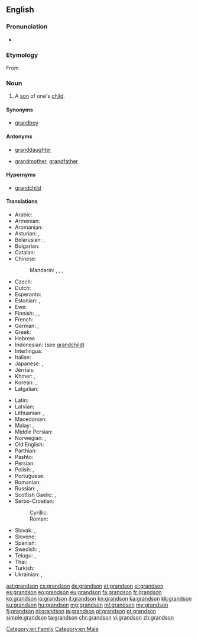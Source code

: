 {{wikipedia|dab=grandson}}
==English==

===Pronunciation===
* {{audio|en-us-grandson.ogg|Audio (US)}}

===Etymology===
From {{prefix|grand|son}}

===Noun===
{{en-noun}}

# A [[son]] of one's [[child]].

====Synonyms====
* [[grandboy]]

====Antonyms====
* {{qualifier|with regard to gender}} [[granddaughter]]
* {{qualifier|with regard to ancestry}} [[grandmother]], [[grandfather]]

====Hypernyms====
* [[grandchild]]

====Translations====
{{trans-top|son of one's child}}
* Arabic: {{t-|ar|حفيد|m|tr=ḥafīd}}
* Armenian: {{t-|hy|թոռ|tr=t'oṙ}}
* Aromanian: {{t-|rup|nipot|m}}
* Asturian: {{t+|ast|ñetu|m}}, {{t+|ast|nietu|m}}
* Belarusian: {{t-|be|унук|m|tr=unúk|sc=Cyrl}}, {{t-|be|ўнук|m|tr=ŭnuk|sc=Cyrl}}
* Bulgarian: {{t+|bg|внук|m|tr=vnuk|sc=Cyrl}}
* Catalan: {{t+|ca|nét|m}}
* Chinese:
*: Mandarin: {{t|cmn|孫子|sc=Hani}}, {{t|cmn|孙子|tr=sūnzi|sc=Hani}}, {{qualifier|daughter's son}} {{t|cmn|外孫|sc=Hani}}, {{t|cmn|外孙|tr=wàisūn|sc=Hani}}
* Czech: {{t+|cs|vnuk|m}}
* Dutch: {{t+|nl|kleinzoon|m}}
* Esperanto: {{t-|eo|nepo}}
* Estonian: {{t-|et|pojapoeg}}, {{t-|et|tütrepoeg}}
* Ewe: {{tø|ee|tɔgbuiyɔviŋutsu}}
* Finnish: {{t-|fi|pojanpoika}}, {{t-|fi|tyttärenpoika}}, {{t+|fi|lapsenlapsi}}
* French: {{t+|fr|petit-fils|m}}
* German: {{t+|de|Enkelsohn|m}}, {{t+|de|Enkel|m}}
* Greek: {{t+|el|εγγονός|m|tr=engonós}}
* Hebrew: {{t-|he|נֶכֶד|m|tr=nekhed|sc=Hebr}}
* Indonesian: (see [[grandchild]])
* Interlingua: {{t-|ia|granfilio}}
* Italian: {{t+|it|nipote|m}}
* Japanese: {{t+|ja|孫息子|tr=まごむすこ, magomusuko}}, {{t+|ja|孫|tr=まご, mago}} {{qualifier|grandchild}}
* Jèrriais: {{tø|roa-jer|p'tit-fis|m}}
* Khmer: {{t-|km|ចៅប្រុស|sc=Khmr|tr=chav proh}}, {{t-|km|នត្តាប្រុស|sc=Khmr|tr=noattaa proh}}
* Korean: {{t+|ko|손자|tr=sonja}}, {{t-|ko|외손자|tr=oesonja}} {{qualifier|daughter's son}}
* Latgalian: {{tø|ltg|unuks|m}}
{{trans-mid}}
* Latin: {{t+|la|nepos|m}}
* Latvian: {{t-|lv|mazdēls|m}}
* Lithuanian: {{t-|lt|vaikaitis|m}}, {{t-|lt|anūkas|m}}
* Macedonian: {{t-|mk|внук|m|tr=vnuk}}
* Malay: {{t-|ms|cucu lelaki}}, {{t-|ms|cucu}}
* Middle Persian: {{tø|pal|𐭭𐭯𐭩|tr=nab|sc=Phli}}
* Norwegian: {{t-|no|sønnesønn}} {{qualifier|son's son}}, {{t-|no|dattersønn}} {{qualifier|daughter's son}}
* Old English: {{t-|ang|sunsunu}}
* Parthian: {{tø|xpr|𐭐𐭅𐭇𐭓𐭉𐭐𐭅𐭇𐭓|tr=puhr-i-puhr|sc=Prti}} {{qualifier|son's son}}
* Pashto: {{t+|ps|لمسی|m|tr=lmasay}}
* Persian: {{t+|fa|نوه|tr=nave|sc=fa-Arab}}
* Polish: {{t+|pl|wnuk|m}}, {{t+|pl|wnuczek|m}} {{qualifier|little one}}
* Portuguese: {{t+|pt|neto|m}}
* Romanian: {{t-|ro|nepot}}
* Russian: {{t+|ru|внук|m|tr=vnuk}}, {{t+|ru|внучок|m|tr=vnučók}} {{qualifier|little one}}
* Scottish Gaelic: {{t+|gd|mac-mic|m}}, {{t-|gd|mac-ighne|m}} {{qualifier|daughter's son}}
* Serbo-Croatian:
*: Cyrillic: {{t-|sh|унук|m}}
*: Roman: {{t-|sh|unuk|m}}
* Slovak: {{t-|sk|vnuk|m}}, {{t-|sk|vnuk|m}}
* Slovene: {{t+|sl|vnuk|m}}
* Spanish: {{t+|es|nieto|m}}
* Swedish: {{t+|sv|sonson|c}} {{qualifier|son's son}}, {{t+|sv|dotterson|c}} {{qualifier|daughter's son}}
* Telugu: {{t+|te|మనుమడు|tr=manumaḍu}}, {{t+|te|పౌత్రుడు|tr=pautruḍu}}
* Thai: {{t-|th|หลานชาย|tr=larn-chai}}
* Turkish: {{t-|tr|erkek torun}}
* Ukrainian: {{t+|uk|онук|m|tr=onúk|sc=Cyrl}}, {{t+|uk|внук|m|tr=vnuk|sc=Cyrl}}
{{trans-bottom}}

[[Category:en:Family]]
[[Category:en:Male]]

[[ast:grandson]]
[[cs:grandson]]
[[de:grandson]]
[[et:grandson]]
[[el:grandson]]
[[es:grandson]]
[[eo:grandson]]
[[eu:grandson]]
[[fa:grandson]]
[[fr:grandson]]
[[ko:grandson]]
[[io:grandson]]
[[it:grandson]]
[[kn:grandson]]
[[ka:grandson]]
[[kk:grandson]]
[[ku:grandson]]
[[hu:grandson]]
[[mg:grandson]]
[[ml:grandson]]
[[my:grandson]]
[[fj:grandson]]
[[nl:grandson]]
[[ja:grandson]]
[[pl:grandson]]
[[pt:grandson]]
[[simple:grandson]]
[[ta:grandson]]
[[chr:grandson]]
[[vi:grandson]]
[[zh:grandson]]